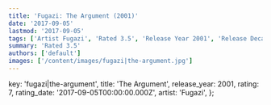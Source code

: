 ```yaml
---
title: 'Fugazi: The Argument (2001)'
date: '2017-09-05'
lastmod: '2017-09-05'
tags: ['Artist Fugazi', 'Rated 3.5', 'Release Year 2001', 'Release Decade 2000']
summary: 'Rated 3.5'
authors: ['default']
images: ['/content/images/fugazi|the-argument.jpg']
---
```


  key: 'fugazi|the-argument',
  title: 'The Argument',
  release_year: 2001,
  rating: 7,
  rating_date: '2017-09-05T00:00:00.000Z',
  artist: 'Fugazi',
};

<MusicRating data={data} />
